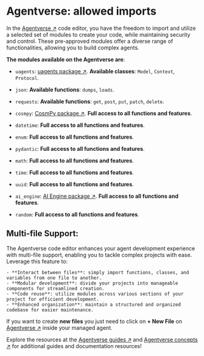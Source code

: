 # Agentverse: allowed imports

In the [Agentverse ↗️](https://agentverse.ai/) code editor, you have the freedom to import and utilize a selected set of modules to create your code, while maintaining security and control. These pre-approved modules offer a diverse range of functionalities, allowing you to build complex agents.

**The modules available on the Agentverse are**:

- `uagents`: [uagents package ↗️](https://pypi.org/project/uagents/). **Available classes**: `Model`, `Context`, `Protocol`.

- `json`: **Available functions**: `dumps`, `loads`.

- `requests`:  **Available functions**: `get`, `post`, `put`, `patch`, `delete`.

- `cosmpy`: [CosmPy package ↗️](https://pypi.org/project/cosmpy/). **Full access to all functions and features**.

- `datetime`: **Full access to all functions and features**.

- `enum`: **Full access to all functions and features**.

- `pydantic`: **Full access to all functions and features**.

- `math`: **Full access to all functions and features**.

- `time`: **Full access to all functions and features**.

- `uuid`: **Full access to all functions and features**.

- `ai_engine`: [AI Engine package ↗️](https://pypi.org/project/uagents-ai-engine//). **Full access to all functions and features**.

- `random`: **Full access to all functions and features**.

## Multi-file Support:

The Agentverse code editor enhances your agent development experience with multi-file support, enabling you to tackle complex projects with ease. Leverage this feature to:

    - **Interact between files**: simply import functions, classes, and variables from one file to another.
    - **Modular development**: divide your projects into manageable components for streamlined creation.
    - **Code reuse**: utilize modules across various sections of your project for efficient development.
    - **Enhanced organization**: maintain a structured and organized codebase for easier maintenance.

If you want to create **new files** you just need to click on **+ New File** on [Agentverse ↗️](https://agentverse.ai/) inside your managed agent.

Explore the resources at the [Agentverse guides ↗️](/guides#agentverse) and [Agentverse concepts ↗️](/concepts#agentverse) for additional guides and documentation resources!
